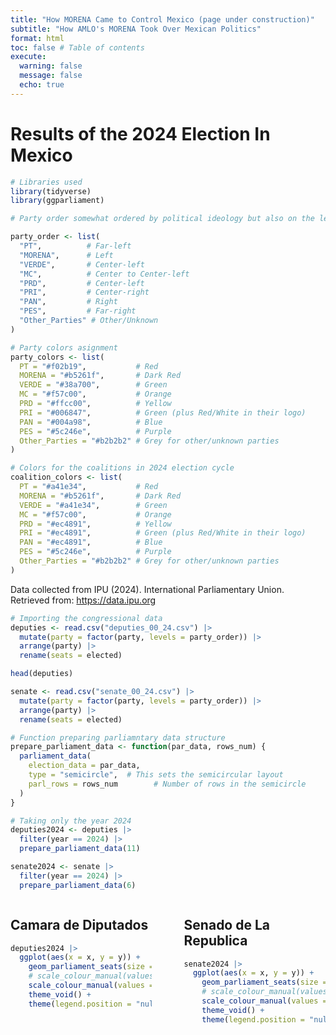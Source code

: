 ```yaml
---
title: "How MORENA Came to Control Mexico (page under construction)"
subtitle: "How AMLO's MORENA Took Over Mexican Politics"
format: html
toc: false # Table of contents
execute: 
  warning: false
  message: false
  echo: true
---
```


# Results of the 2024 Election In Mexico

```r
# Libraries used
library(tidyverse)
library(ggparliament)
```

```r
# Party order somewhat ordered by political ideology but also on the left is the coalition headed by MORENA and on the further right are more of the institutional parties. In the middle MC is mostly alligned with the insitutal parties but was not in a coalition this election cycle.

party_order <- list(
  "PT",          # Far-left
  "MORENA",      # Left
  "VERDE",       # Center-left
  "MC",          # Center to Center-left
  "PRD",         # Center-left
  "PRI",         # Center-right
  "PAN",         # Right
  "PES",         # Far-right
  "Other_Parties" # Other/Unknown
)

# Party colors asignment
party_colors <- list(
  PT = "#f02b19",           # Red
  MORENA = "#b5261f",       # Dark Red
  VERDE = "#38a700",        # Green
  MC = "#f57c00",           # Orange
  PRD = "#ffcc00",          # Yellow
  PRI = "#006847",          # Green (plus Red/White in their logo)
  PAN = "#004a98",          # Blue
  PES = "#5c246e",          # Purple
  Other_Parties = "#b2b2b2" # Grey for other/unknown parties
)

# Colors for the coalitions in 2024 election cycle
coalition_colors <- list(
  PT = "#a41e34",           # Red
  MORENA = "#b5261f",       # Dark Red
  VERDE = "#a41e34",        # Green
  MC = "#f57c00",           # Orange
  PRD = "#ec4891",          # Yellow
  PRI = "#ec4891",          # Green (plus Red/White in their logo)
  PAN = "#ec4891",          # Blue
  PES = "#5c246e",          # Purple
  Other_Parties = "#b2b2b2" # Grey for other/unknown parties
)
```

Data collected from IPU (2024). International Parliamentary Union. Retrieved from: [https://data.ipu.org](https://data.ipu.org/parliament/MX/MX-LC01/)

```r
# Importing the congressional data
deputies <- read.csv("deputies_00_24.csv") |> 
  mutate(party = factor(party, levels = party_order)) |> 
  arrange(party) |> 
  rename(seats = elected)

head(deputies)

senate <- read.csv("senate_00_24.csv") |> 
  mutate(party = factor(party, levels = party_order)) |> 
  arrange(party) |> 
  rename(seats = elected)

# Function preparing parliamntary data structure
prepare_parliament_data <- function(par_data, rows_num) {
  parliament_data(
    election_data = par_data,
    type = "semicircle",  # This sets the semicircular layout
    parl_rows = rows_num        # Number of rows in the semicircle
  )
}

# Taking only the year 2024
deputies2024 <- deputies |> 
  filter(year == 2024) |> 
  prepare_parliament_data(11)

senate2024 <- senate |> 
  filter(year == 2024) |> 
  prepare_parliament_data(6)
```

::: columns
::: {.column width="49%"}
## Camara de Diputados

```r
deputies2024 |>
  ggplot(aes(x = x, y = y)) +
    geom_parliament_seats(size = 7, aes(color = party)) + # party colors
    # scale_colour_manual(values = party_colors) + # party colors
    scale_colour_manual(values = coalition_colors) + # coalition colors
    theme_void() +
    theme(legend.position = "null")
```
:::

::: {.column width="2%"}
:::

::: {.column width="49%"}
## Senado de La Republica

```r
senate2024 |>
  ggplot(aes(x = x, y = y)) +
    geom_parliament_seats(size = 14, aes(color = party)) + # party colors
    # scale_colour_manual(values = party_colors) + # party colors
    scale_colour_manual(values = coalition_colors) + # coalition colors
    theme_void() +
    theme(legend.position = "null")
```
:::
:::
